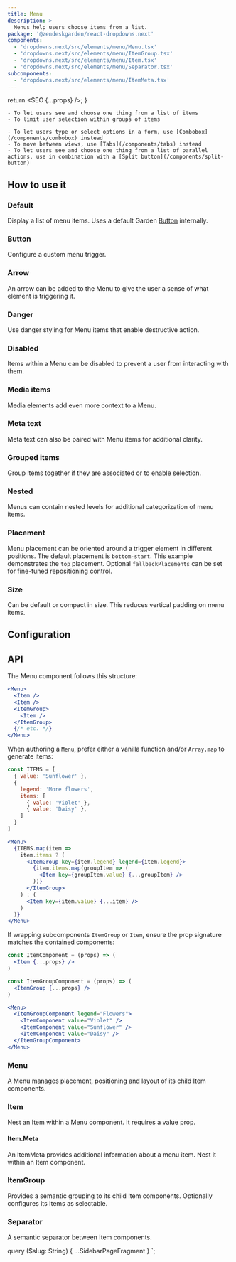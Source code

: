 ```yaml
---
title: Menu
description: >
  Menus help users choose items from a list.
package: '@zendeskgarden/react-dropdowns.next'
components:
  - 'dropdowns.next/src/elements/menu/Menu.tsx'
  - 'dropdowns.next/src/elements/menu/ItemGroup.tsx'
  - 'dropdowns.next/src/elements/menu/Item.tsx'
  - 'dropdowns.next/src/elements/menu/Separator.tsx'
subcomponents:
  - 'dropdowns.next/src/elements/menu/ItemMeta.tsx'
---
```



  return <SEO {...props} />;
}

<Usage>
  <Use>

    - To let users see and choose one thing from a list of items
    - To limit user selection within groups of items

  </Use>
  <Misuse>

    - To let users type or select options in a form, use [Combobox](/components/combobox) instead
    - To move between views, use [Tabs](/components/tabs) instead
    - To let users see and choose one thing from a list of parallel actions, use in combination with a [Split button](/components/split-button)

  </Misuse>
</Usage>

## How to use it

### Default

Display a list of menu items. Uses a default Garden [Button](/components/button) internally.


<CodeExample code={DefaultCode}>
  <Default />
</CodeExample>

### Button

Configure a custom menu trigger.


<CodeExample code={ButtonCode}>
  <ButtonExample />
</CodeExample>

### Arrow

An arrow can be added to the Menu to give the user a sense of what element is triggering it.


<CodeExample code={ArrowCode}>
  <Arrow />
</CodeExample>

### Danger

Use danger styling for Menu items that enable destructive action.


<CodeExample code={DangerCode}>
  <Danger />
</CodeExample>

### Disabled

Items within a Menu can be disabled to prevent a user from interacting with them.


<CodeExample code={DisabledCode}>
  <Disabled />
</CodeExample>

### Media items

Media elements add even more context to a Menu.


<CodeExample code={MediaCode}>
  <Media />
</CodeExample>

### Meta text

Meta text can also be paired with Menu items for additional clarity.


<CodeExample code={MetaCode}>
  <Meta />
</CodeExample>

### Grouped items

Group items together if they are associated or to enable selection.


<CodeExample code={GroupedItemsCode}>
  <GroupedItems />
</CodeExample>

### Nested

Menus can contain nested levels for additional categorization of menu items.


<CodeExample code={NestedCode}>
  <Nested />
</CodeExample>

### Placement

Menu placement can be oriented around a trigger element in different positions. The default
placement is `bottom-start`. This example demonstrates the `top` placement. Optional
`fallbackPlacements` can be set for fine-tuned repositioning control.


<CodeExample code={PlacementCode}>
  <Placement />
</CodeExample>

### Size

Can be default or compact in size. This reduces vertical padding on menu items.


<CodeExample code={SizeCode}>
  <Size />
</CodeExample>

## Configuration

<Configuration reactPackage={props.data.mdx.package} components={props.data.mdx.components} />

## API

The Menu component follows this structure:

```jsx
<Menu>
  <Item />
  <Item />
  <ItemGroup>
    <Item />
  </ItemGroup>
  {/* etc. */}
</Menu>
```

When authoring a `Menu`, prefer either a vanilla function and/or `Array.map` to generate items:

```jsx
const ITEMS = [
  { value: 'Sunflower' },
  {
    legend: 'More flowers',
    items: [
      { value: 'Violet' },
      { value: 'Daisy' },
    ]
  }
]

<Menu>
  {ITEMS.map(item =>
    item.items ? (
      <ItemGroup key={item.legend} legend={item.legend}>
        {item.items.map(groupItem => (
          <Item key={groupItem.value} {...groupItem} />
        ))}
      </ItemGroup>
    ) : (
      <Item key={item.value} {...item} />
    )
  )}
</Menu>
```

If wrapping subcomponents `ItemGroup` or `Item`, ensure the prop signature matches the contained components:

```jsx
const ItemComponent = (props) => (
  <Item {...props} />
)

const ItemGroupComponent = (props) => (
  <ItemGroup {...props} />
)

<Menu>
  <ItemGroupComponent legend="Flowers">
    <ItemComponent value="Violet" />
    <ItemComponent value="Sunflower" />
    <ItemComponent value="Daisy" />
  </ItemGroupComponent>
</Menu>
```

### Menu

<Component components={props.data.mdx.components} componentName="menu" />

A Menu manages placement, positioning and layout of its child Item components.

<PropSheet components={props.data.mdx.components} componentName="menu" />

### Item

<Component components={props.data.mdx.components} componentName="item" />

Nest an Item within a Menu component. It requires a value prop.

<PropSheet components={props.data.mdx.components} componentName="item" />

#### Item.Meta

<Component components={props.data.mdx.subcomponents} componentName="item.meta" />

An ItemMeta provides additional information about a menu item. Nest it within an Item component.

<PropSheet components={props.data.mdx.subcomponents} componentName="item.meta" />

### ItemGroup

<Component components={props.data.mdx.components} componentName="itemgroup" />

Provides a semantic grouping to its child Item components. Optionally configures its Items as
selectable.

<PropSheet components={props.data.mdx.components} componentName="itemgroup" />

### Separator

<Component components={props.data.mdx.components} componentName="separator" />

A semantic separator between Item components.

<PropSheet components={props.data.mdx.components} componentName="separator" />


  query ($slug: String) {
    ...SidebarPageFragment
  }
`;
